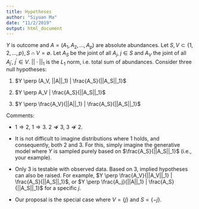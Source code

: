 ```yaml
---
title: Hypotheses
author: "Siyuan Ma"
date: "11/2/2019"
output: html_document
---
```


$Y$ is outcome and $A = (A_1, A_2, \dots, A_p)$ are absolute abundances. 
Let $S, V \subset \{1, 2, \dots, p\}, S \cap V = \emptyset$. Let
$A_S$ be the joint of all $A_j$, $j \in S$ and $A_V$ the joint of all $A_{j^\prime}$, 
$j^\prime \in V$. $||\cdot||_1$ is the $L_1$ norm, 
i.e. total sum of abundances. Consider three null hypotheses:

1. $Y \perp (A_V, ||A||_1) | \frac{A_S}{||A_S||_1}$

2. $Y \perp A_V | \frac{A_S}{||A_S||_1}$

3. $Y \perp \frac{A_V}{||A||_1} | \frac{A_S}{||A_S||_1}$

Comments:

* $1 \Rightarrow 2$, $1 \Rightarrow 3$. $2 \not\Rightarrow 3$, 
  $3 \not\Rightarrow 2$.

* It is not difficult to imagine distributions where 1 holds, and consequently, 
  both 2 and 3. For this, simply imagine the generative model where $Y$ is sampled
  purely based on $\frac{A_S}{||A_S||_1}$ (i.e., your example). 

* Only 3 is testable with observed data. Based on 3, implied hypotheses can also
  be raised. For example, $Y \perp \frac{A_V}{||A_V||_1} | \frac{A_S}{||A_S||_1}$,
  or $Y \perp \frac{A_j}{||A||_1} | \frac{A_S}{||A_S||_1}$ for a specific $j$.

* Our proposal is the special case where $V = \{j\}$ and $S = \{-j\}$.

